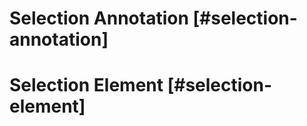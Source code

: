 
<NextSeo 
  title="Velt Docs - General API Reference"
  description="General API Reference for the Velt SDK"
/>
<HeaderSetter />

# Selection Annotation [#selection-annotation]

<SelectionRef />

# Selection Element [#selection-element]

<SelectionElementRef />
